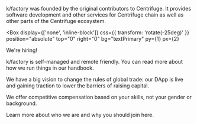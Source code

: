 

<!-- Hero-->

<Scene perspective="800px" height="500px">
  <SpinningText
    duration="30s"
    fontSize={['1.4rem', '1.8rem', '2.4rem']}
    rotateX={-15}
    rotateZ={-15}
    text="    OUR MISSION IS TO BUILD & SUPPORT A FINANCIAL ECOSYSTEM ON THE CENTRIFUGE PROTOCOL"
  />
</Scene>

<!-- Section -->

<Section heading="About">

k/factory was founded by the original contributors to Centrifuge. It provides software development and other services for Centrifuge chain as well as other parts of the Centrifuge ecosystem.

</Section>

<!-- Section -->

<Section heading="Work with us" position="relative">

<Box
  display={['none', 'inline-block']}
  css={{ transform: 'rotate(-25deg)' }}
  position="absolute"
  top="0"
  right="0"
  bg="textPrimary"
  py={1}
  px={2}
>
  <Link href="mailto:work@k-f.co" target="_blank" variant="heading3" whiteSpace="nowrap" color="backgroundPrimary">
    We're hiring!
  </Link>
</Box>

k/factory is self-managed and remote friendly. You can read more about how we run things in our handbook.

We have a big vision to change the rules of global trade: our DApp is live and gaining traction to lower the barriers of raising capital.

We offer competitive compensation based on your skills, not your gender or background.

Learn more about who we are and why you should join here.

</Section>
